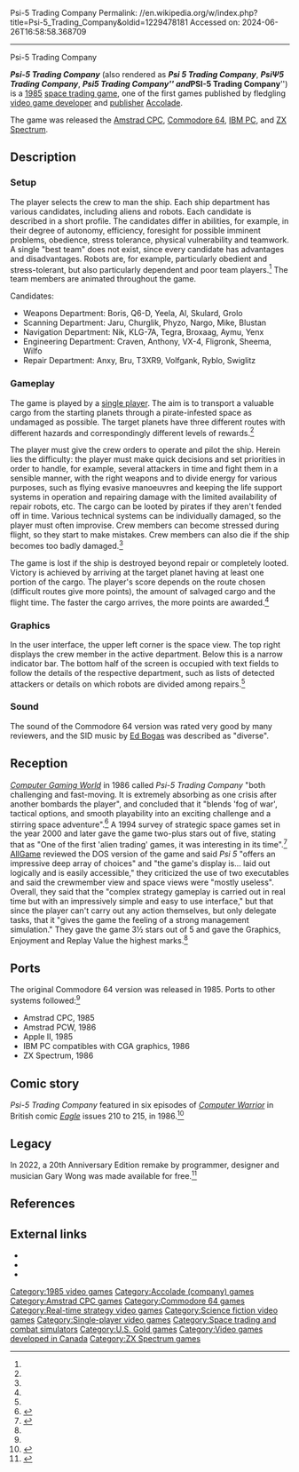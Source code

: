 Psi-5 Trading Company
Permalink: //en.wikipedia.org/w/index.php?title=Psi-5_Trading_Company&oldid=1229478181
Accessed on: 2024-06-26T16:58:58.368709



------
Psi-5 Trading Company
{{Short description|1985 video game}}
{{more citations needed|date=March 2014}}
{{Infobox video game
| title         = Psi 5 Trading Company
| image         = Psi 5 Trading Company cover.jpeg
| caption       = 
| developer     = [[Distinctive Software]]<ref name="AllGame" />
| publisher     = {{vgrelease|NA|[[Accolade (company)|Accolade]]|EU|[[U.S. Gold]]}}
| series        = 
| engine        =
| platforms     = [[Amstrad CPC]], [[Commodore 64]], [[IBM PC compatible|IBM PC]], [[ZX Spectrum]]
| released      = [[1985 in video gaming|1985]]
| genre         = [[Space trading game]], [[Real-time strategy]]<ref name="AllGame" />
| modes         = [[Single-player video game|Single-player]]
| director      = 
| producer      = 
| designer      = Mike Lorenzen<ref name="MobyCredits" />
| programmer    = Mike Lorenzen<ref name="MobyCredits" />
| artist        = Mimi Doggett<ref name="MobyCredits" />
| writer        = 
| composer      = [[Ed Bogas]]<ref name="MobyCredits" />
}}

'''''Psi-5 Trading Company''''' (also rendered as '''''Psi 5 Trading Company''''', '''''PsiΨ5 Trading Company''''', '''''Psi5 Trading Company''''' and '''''PSI-5 Trading Company''''') is a [[1985 in video gaming|1985]] [[space trading game]], one of the first games published by fledgling [[video game developer]] and [[video game publisher|publisher]] [[Accolade (company)|Accolade]].

The game was released the [[Amstrad CPC]], [[Commodore 64]], [[IBM PC compatible|IBM PC]], and [[ZX Spectrum]].

==Description==

===Setup===
The player selects the crew to man the ship. Each ship department has various candidates, including aliens and robots. Each candidate is described in a short profile. The candidates differ in abilities, for example, in their degree of autonomy, efficiency, foresight for possible imminent problems, obedience, stress tolerance, physical vulnerability and teamwork. A single "best team" does not exist, since every candidate has advantages and disadvantages. Robots are, for example, particularly obedient and stress-tolerant, but also particularly dependent and poor team players.<ref name="AllGame" /> The team members are animated throughout the game.

;Candidates:
* Weapons Department: Boris, Q6-D, Yeela, Al, Skulard, Grolo
* Scanning Department: Jaru, Churglik, Phyzo, Nargo, Mike, Blustan
* Navigation Department: Nik, KLG-7A, Tegra, Broxaag, Aymu, Yenx
* Engineering Department: Craven, Anthony, VX-4, Fligronk, Sheema, Wilfo
* Repair Department: Anxy, Bru, T3XR9, Volfgank, Ryblo, Swiglitz

===Gameplay===
The game is played by a [[single-player video game|single player]]. The aim is to transport a valuable cargo from the starting planets through a pirate-infested space as undamaged as possible. The target planets have three different routes with different hazards and correspondingly different levels of rewards.<ref name="AllGame" />

The player must give the crew orders to operate and pilot the ship. Herein lies the difficulty: the player must make quick decisions and set priorities in order to handle, for example, several attackers in time and fight them in a sensible manner, with the right weapons and to divide energy for various purposes, such as flying evasive manoeuvres and keeping the life support systems in operation and repairing damage with the limited availability of repair robots, etc. The cargo can be looted by pirates if they aren't fended off in time. Various technical systems can be individually damaged, so the player must often improvise. Crew members can become stressed during flight, so they start to make mistakes. Crew members can also die if the ship becomes too badly damaged.<ref name="AllGame" />

The game is lost if the ship is destroyed beyond repair or completely looted. Victory is achieved by arriving at the target planet having at least one portion of the cargo. The player's score depends on the route chosen (difficult routes give more points), the amount of salvaged cargo and the flight time. The faster the cargo arrives, the more points are awarded.<ref name="AllGame" />

===Graphics===
In the user interface, the upper left corner is the space view. The top right displays the crew member in the active department. Below this is a narrow indicator bar. The bottom half of the screen is occupied with text fields to follow the details of the respective department, such as lists of detected attackers or details on which robots are divided among repairs.<ref name="AllGame" />

===Sound===
The sound of the Commodore 64 version was rated very good by many reviewers, and the SID music by [[Ed Bogas]] was described as "diverse".{{citation needed|date=March 2014}}

==Reception==
{{Video game reviews
| CGW = {{rating|2.5|5}}{{r|brooks199405}}
| Allgame = {{rating|3.5|5}}{{r|AllGame}}
}}

''[[Computer Gaming World]]'' in 1986 called ''Psi-5 Trading Company'' "both challenging and fast-moving. It is extremely absorbing as one crisis after another bombards the player", and concluded that it "blends 'fog of war', tactical options, and smooth playability into an exciting challenge and a stirring space adventure".<ref name="wilson19860607">{{cite magazine | url=http://www.cgwmuseum.org/galleries/index.php?year=1986&pub=2&id=29 | title=Psi-5 Trading Company | magazine=Computer Gaming World | date=Jun–Jul 1986 | accessdate=28 July 2014 | author=Wilson, Johnny | pages=16}}</ref> A 1994 survey of strategic space games set in the year 2000 and later gave the game two-plus stars out of five, stating that as "One of the first 'alien trading' games, it was interesting in its time".<ref name="brooks199405">{{Cite magazine
 |last=Brooks
 |first=M. Evan
 |author=
 |last2=
 |first2=
 |date=May 1994
 |title=Never Trust A Gazfluvian Flingschnogger!
 |department=
 |url=http://www.cgwmuseum.org/galleries/index.php?year=1994&pub=2&id=118 
 |magazine=Computer Gaming World
 |pages=42–58}}</ref> [[AllGame]] reviewed the DOS version of the game and said ''Psi 5'' "offers an impressive deep array of choices" and "the game's display is... laid out logically and is easily accessible," they criticized the use of two executables and said the crewmember view and space views were "mostly useless". Overall, they said that the "complex strategy gameplay is carried out in real time but with an impressively simple and easy to use interface," but that since the player can't carry out any action themselves, but only delegate tasks, that it "gives the game the feeling of a strong management simulation." They gave the game 3½ stars out of 5 and gave the Graphics, Enjoyment and Replay Value the highest marks.<ref name="AllGame" />

==Ports==
The original Commodore 64 version was released in 1985. Ports to other systems followed:<ref name="MobyGames" />
* Amstrad CPC, 1985
* Amstrad PCW, 1986
* Apple II, 1985
* IBM PC compatibles with CGA graphics, 1986
* ZX Spectrum, 1986

==Comic story==
''Psi-5 Trading Company'' featured in six episodes of ''[[Computer Warrior]]'' in British comic ''[[Eagle (British comics)|Eagle]]'' issues 210 to 215, in 1986.<ref>{{Cite web|url=http://www.cerebus.de/psi5/pics/comic.html|title = Psi 5 Trading Company}}</ref>

==Legacy==
In 2022, a 20th Anniversary Edition remake by programmer, designer and musician Gary Wong was made available for free.<ref>{{cite web | url=https://www.cerebus.de/psi5/code/anniversary.html | title=Psi 5 Trading Company }}</ref>

==References==
{{reflist|refs=
<ref name="AllGame">{{cite web|url=https://www.allgame.com/game.php?id=29018|title=Psi 5 Trading Company|archive-url=https://web.archive.org/web/20140101010101/https://www.allgame.com/game.php?id=29018|archive-date=2014-01-01|url-status=dead|website=[[All Media Network#AllGame|AllGame]]}}</ref>
<ref name="MobyCredits">{{MobyGames|id=/c64/psi-5-trading-co/credits|name=''Psi-5 Trading Company'' credits}}</ref>
<ref name="MobyGames">{{MobyGames|id=/psi-5-trading-co}}</ref>
}}

==External links==
* {{MobyGames|id=/psi-5-trading-co}}
* {{IAg|id=msdos_Psi-5_Trading_Company_1986|platform=MS-DOS}}
* {{lemon64 game|id=2008}}

[[Category:1985 video games]]
[[Category:Accolade (company) games]]
[[Category:Amstrad CPC games]]
[[Category:Commodore 64 games]]
[[Category:Real-time strategy video games]]
[[Category:Science fiction video games]]
[[Category:Single-player video games]]
[[Category:Space trading and combat simulators]]
[[Category:U.S. Gold games]]
[[Category:Video games developed in Canada]]
[[Category:ZX Spectrum games]]